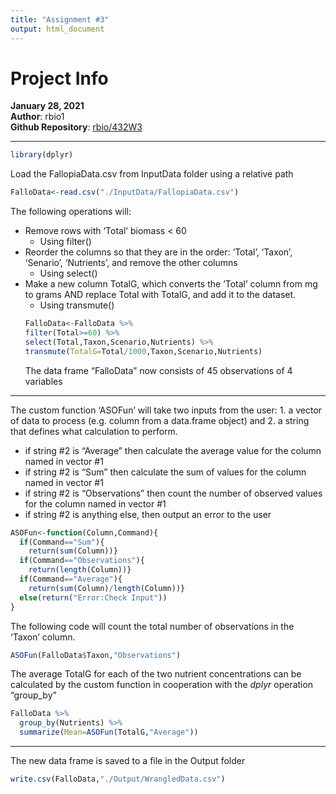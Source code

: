 ```yaml
---
title: "Assignment #3"
output: html_document
---
```

# Project Info  
**January 28, 2021**  
**Author**: rbio1   
**Github Repository**: [rbio/432W3](https://github.com/rbio1/432W3)  

***

```r
library(dplyr)
```  
Load the FallopiaData.csv from InputData folder using a relative path  
```r
FalloData<-read.csv("./InputData/FallopiaData.csv")
```
The following operations will:  

* Remove rows with ‘Total’ biomass < 60  
  + Using filter() 
* Reorder the columns so that they are in the order: ‘Total’, ‘Taxon’, ‘Senario’, ‘Nutrients’, and remove the other columns  
  + Using select()
* Make a new column TotalG, which converts the ‘Total’ column from mg to grams AND replace Total with TotalG, and add it to the dataset.  
  + Using transmute()
```r
FalloData<-FalloData %>%
  filter(Total>=60) %>%
  select(Total,Taxon,Scenario,Nutrients) %>%
  transmute(TotalG=Total/1000,Taxon,Scenario,Nutrients)
```
The data frame "FalloData" now consists of 45 observations of 4 variables  

***
The custom function 'ASOFun' will take two inputs from the user: 1. a vector of data to process (e.g. column from a data.frame object) and 2. a string that defines what calculation to perform.  

* if string #2 is "Average" then calculate the average value for the column named in vector #1  
* if string #2 is "Sum" then calculate the sum of values for the column named in vector #1
* if string #2 is "Observations" then count the number of observed values for the column named in vector #1
* if string #2 is anything else, then output an error to the user
```r
ASOFun<-function(Column,Command){
  if(Command=="Sum"){
    return(sum(Column))}
  if(Command=="Observations"){
    return(length(Column))}
  if(Command=="Average"){
    return(sum(Column)/length(Column))}
  else(return("Error:Check Input"))
}
```
The following code will count the total number of observations in the 'Taxon' column.
```r
ASOFun(FalloData$Taxon,"Observations")
```
The average TotalG for each of the two nutrient concentrations can be calculated by the custom function in cooperation with the *dplyr* operation "group_by"
```r
FalloData %>%
  group_by(Nutrients) %>%
  summarize(Mean=ASOFun(TotalG,"Average"))
```  

***
The new data frame is saved to a file in the Output folder  
```r
write.csv(FalloData,"./Output/WrangledData.csv")
```